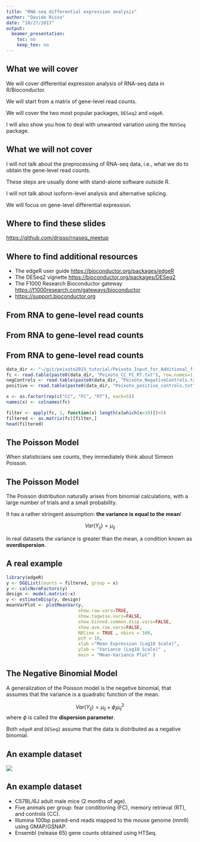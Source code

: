 ```yaml
---
title: "RNA-seq differential expression analysis"
author: "Davide Risso"
date: "10/27/2017"
output:
  beamer_presentation:
    toc: no
    keep_tex: no
---
```


## What we will cover

We will cover differential expression analysis of RNA-seq data in R/Bioconductor.

We will start from a matrix of gene-level read counts.

We will cover the two most popular packages, `DESeq2` and `edgeR`.

I will also show you how to deal with unwanted variation using the `RUVSeq` package.

## What we will not cover

I will not talk about the preprocessing of RNA-seq data, i.e., what we do to obtain the gene-level read counts.

These steps are usually done with stand-alone software outside R.

I will not talk about isoform-level analysis and alternative splicing.

We will focus on gene-level differential expression.

## Where to find these slides

\Large

[https://github.com/drisso/rnaseq_meetup](github.com/drisso/rnaseq_meetup)

## Where to find additional resources

- The edgeR user guide [https://bioconductor.org/packages/edgeR](bioconductor.org/packages/edgeR)
- The DESeq2 vignette  [https://bioconductor.org/packages/DESeq2](bioconductor.org/packages/DESeq2)
- The F1000 Research Bioconductor gateway [https://f1000research.com/gateways/bioconductor](f1000research.com/gateways/bioconductor)
-  [https://support.bioconductor.org](support.bioconductor.org)

## From RNA to gene-level read counts

\centering
\includegraphics[width=.6\linewidth]{central_dogma}

## From RNA to gene-level read counts

\centering
\includegraphics[width=\linewidth]{rna-seq.jpg}

## From RNA to gene-level read counts

\scriptsize
```r
data_dir <- "~/git/peixoto2015_tutorial/Peixoto_Input_for_Additional_file_1/"
fc <- read.table(paste0(data_dir, "Peixoto_CC_FC_RT.txt"), row.names=1, header=TRUE)
negControls <- read.table(paste0(data_dir, "Peixoto_NegativeControls.txt"), sep='\t', header=TRUE, as.is=TRUE)
positive <- read.table(paste0(data_dir, "Peixoto_positive_controls.txt"), as.is=TRUE, sep='\t', header=TRUE)

x <- as.factor(rep(c("CC", "FC", "RT"), each=5))
names(x) <- colnames(fc)

filter <- apply(fc, 1, function(x) length(x[which(x>10)])>5)
filtered <- as.matrix(fc)[filter,]
head(filtered)
```

## The Poisson Model

When statisticians see counts, they immediately think about Simeon Poisson.

\centering
\includegraphics[width=.7\linewidth]{Simeon_Poisson}

## The Poisson Model

The Poisson distribution naturally arises from binomial calculations, with a large number of trials and a small probability.

It has a rather stringent assumption: **the variance is equal to the mean**!

$$
Var(Y_{ij}) = \mu_{ij}
$$

In real datasets the variance is greater than the mean, a condition known as **overdispersion**.

## A real example

```r
library(edgeR)
y <- DGEList(counts = filtered, group = x)
y <- calcNormFactors(y)
design <- model.matrix(~x)
y <- estimateDisp(y, design)
meanVarPlot <- plotMeanVar(y, 
                           show.raw.vars=TRUE, 
                           show.tagwise.vars=FALSE,
                           show.binned.common.disp.vars=FALSE,
                           show.ave.raw.vars=FALSE, 
                           NBline = TRUE , nbins = 100,
                           pch = 16, 
                           xlab ="Mean Expression (Log10 Scale)", 
                           ylab = "Variance (Log10 Scale)" , 
                           main = "Mean-Variance Plot" )
```

## The Negative Binomial Model

A generalization of the Poisson model is the negative binomial, that assumes that the variance is a quadratic function of the mean.

$$
Var(Y_{ij}) = \mu_{ij} + \phi_j \mu_{ij}^2
$$
where $\phi$ is called the **dispersion parameter**.

Both `edgeR` and `DESeq2` assume that the data is distributed as a negative binomial.

## An example dataset

![](FCdesign.png)

## An example dataset

- C57BL/6J adult male mice (2 months of age). 
- Five animals per group: fear conditioning (FC), memory retrieval (RT), and controls (CC).
- Illumina 100bp paired-end reads mapped to the mouse genome (mm9) using GMAP/GSNAP.
- Ensembl (release 65) gene counts obtained using HTSeq.


